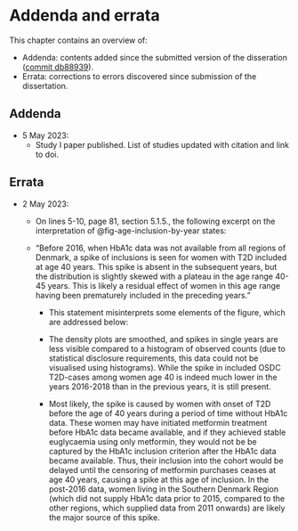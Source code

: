 # Addenda and errata

This chapter contains an overview of:

-   Addenda: contents added since the submitted version of the disseration ([commit db88939](https://github.com/Aastedet/dissertation/commit/db889394f613a8e0b034904f97a75e2d4e09da9c)).
-   Errata: corrections to errors discovered since submission of the dissertation.

## Addenda

- 5 May 2023:
    - Study I paper published. List of studies updated with citation and link to doi.

## Errata

-   2 May 2023:
    -   On lines 5-10, page 81, section 5.1.5., the following excerpt on the interpretation of @fig-age-inclusion-by-year states:

    -   "Before 2016, when HbA1c data was not available from all regions of Denmark, a spike of inclusions is seen for women with T2D included at age 40 years. This spike is absent in the subsequent years, but the distribution is slightly skewed with a plateau in the age range 40-45 years. This is likely a residual effect of women in this age range having been prematurely included in the preceding years."

        -   This statement misinterprets some elements of the figure, which are addressed below:

        -   The density plots are smoothed, and spikes in single years are less visible compared to a histogram of observed counts (due to statistical disclosure requirements, this data could not be visualised using histograms). While the spike in included OSDC T2D-cases among women age 40 is indeed much lower in the years 2016-2018 than in the previous years, it is still present.

        -   Most likely, the spike is caused by women with onset of T2D before the age of 40 years during a period of time without HbA1c data. These women may have initiated metformin treatment before HbA1c data became available, and if they achieved stable euglycaemia using only metformin, they would not be be captured by the HbA1c inclusion criterion after the HbA1c data became available. Thus, their inclusion into the cohort would be delayed until the censoring of metformin purchases ceases at age 40 years, causing a spike at this age of inclusion. In the post-2016 data, women living in the Southern Denmark Region (which did not supply HbA1c data prior to 2015, compared to the other regions, which supplied data from 2011 onwards) are likely the major source of this spike.
